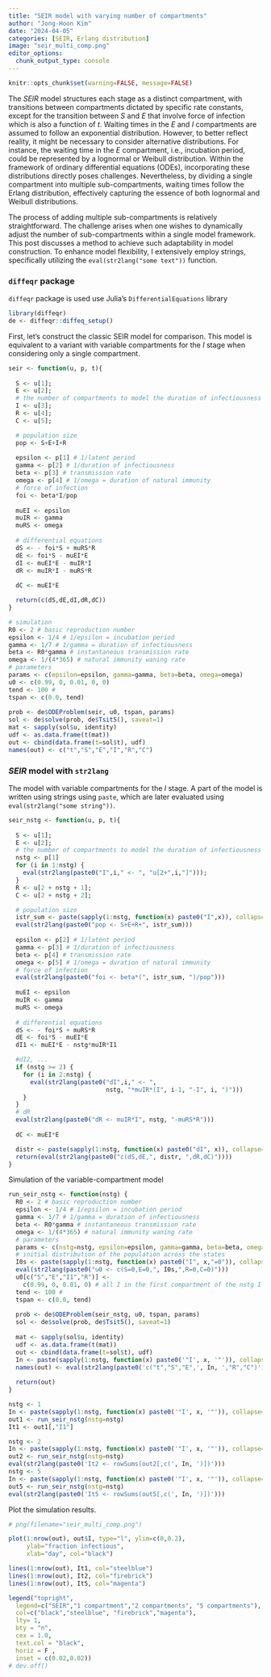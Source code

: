 ```yaml
---
title: "SEIR model with varying number of compartments"
author: "Jong-Hoon Kim"
date: "2024-04-05"
categories: [SEIR, Erlang distribution]
image: "seir_multi_comp.png"
editor_options: 
  chunk_output_type: console
---
```


```r
knitr::opts_chunk$set(warning=FALSE, message=FALSE) 
```

The $SEIR$ model structures each stage as a distinct compartment, with transitions between compartments dictated by specific rate constants, except for the transition between $S$ and $E$ that involve force of infection which is also a function of $t$. Waiting times in the $E$ and $I$ compartments are assumed to follow an exponential distribution. However, to better reflect reality, it might be necessary to consider alternative distributions. For instance, the waiting time in the $E$ compartment, i.e., incubation period, could be represented by a lognormal or Weibull distribution. Within the framework of ordinary differential equations (ODEs), incorporating these distributions directly poses challenges. Nevertheless, by dividing a single compartment into multiple sub-compartments, waiting times follow the Erlang distribution, effectively capturing the essence of both lognormal and Weibull distributions.

The process of adding multiple sub-compartments is relatively straightforward. The challenge arises when one wishes to dynamically adjust the number of sub-compartments within a single model framework. This post discusses a method to achieve such adaptability in model construction. To enhance model flexibility, I extensively employ strings, specifically utilizing the `eval(str2lang("some text"))` function.

### `diffeqr` package

`diffeqr` package is used use Julia's `DifferentialEquations` library

```r
library(diffeqr)
de <- diffeqr::diffeq_setup()
```

First, let's construct the classic SEIR model for comparison. This model is 
equivalent to a variant with variable compartments for the $I$ stage when considering only a single compartment.

```r
seir <- function(u, p, t){
  
  S <- u[1]; 
  E <- u[2];
  # the number of compartments to model the duration of infectiousness
  I <- u[3];
  R <- u[4]; 
  C <- u[5];

  # population size
  pop <- S+E+I+R
  
  epsilon <- p[1] # 1/latent period
  gamma <- p[2] # 1/duration of infectiousness
  beta <- p[3] # transmission rate
  omega <- p[4] # 1/omega = duration of natural immunity
  # force of infection
  foi <- beta*I/pop 
  
  muEI <- epsilon
  muIR <- gamma
  muRS <- omega
  
  # differential equations
  dS <- - foi*S + muRS*R 
  dE <- foi*S - muEI*E
  dI <- muEI*E - muIR*I
  dR <- muIR*I - muRS*R
  
  dC <- muEI*E

  return(c(dS,dE,dI,dR,dC))
}

# simulation
R0 <- 2 # basic reproduction number
epsilon <- 1/4 # 1/epsilon = incubation period
gamma <- 1/7 # 1/gamma = duration of infectiousness
beta <- R0*gamma # instantaneous transmission rate
omega <- 1/(4*365) # natural immunity waning rate
# parameters
params <- c(epsilon=epsilon, gamma=gamma, beta=beta, omega=omega)
u0 <- c(0.99, 0, 0.01, 0, 0)
tend <- 100 #  
tspan <- c(0.0, tend)
  
prob <- de$ODEProblem(seir, u0, tspan, params)
sol <- de$solve(prob, de$Tsit5(), saveat=1)
mat <- sapply(sol$u, identity)
udf <- as.data.frame(t(mat))
out <- cbind(data.frame(t=sol$t), udf)
names(out) <- c("t","S","E","I","R","C") 
```

### $SEIR$ model with `str2lang`

The model with variable compartments for the $I$ stage. A part of the model
is written using strings using `paste`, which are later evaluated using `eval(str2lang("some string"))`.
```r
seir_nstg <- function(u, p, t){
  
  S <- u[1]; 
  E <- u[2];
  # the number of compartments to model the duration of infectiousness
  nstg <- p[1] 
  for (i in 1:nstg) {
    eval(str2lang(paste0("I",i," <- ", "u[2+",i,"]")));
  } 
  R <- u[2 + nstg + 1]; 
  C <- u[2 + nstg + 2];

  # population size
  istr_sum <- paste(sapply(1:nstg, function(x) paste0("I",x)), collapse="+")
  eval(str2lang(paste0("pop <- S+E+R+", istr_sum)))
  
  epsilon <- p[2] # 1/latent period
  gamma <- p[3] # 1/duration of infectiousness
  beta <- p[4] # transmission rate
  omega <- p[5] # 1/omega = duration of natural immunity
  # force of infection
  eval(str2lang(paste0("foi <- beta*(", istr_sum, ")/pop"))) 
  
  muEI <- epsilon
  muIR <- gamma
  muRS <- omega
  
  # differential equations
  dS <- - foi*S + muRS*R 
  dE <- foi*S - muEI*E
  dI1 <- muEI*E - nstg*muIR*I1

  #dI2, ...
  if (nstg >= 2) {
    for (i in 2:nstg) {
      eval(str2lang(paste0("dI",i," <- ", 
                           nstg, "*muIR*(I", i-1, "-I", i, ")")))
    }
  }
  # dR
  eval(str2lang(paste0("dR <- muIR*I", nstg, "-muRS*R")))
  
  dC <- muEI*E

  distr <- paste(sapply(1:nstg, function(x) paste0("dI", x)), collapse=",")
  return(eval(str2lang(paste0("c(dS,dE,", distr, ",dR,dC)"))))
}
```

Simulation of the variable-compartment model

```r
run_seir_nstg <- function(nstg) {
  R0 <- 2 # basic reproduction number
  epsilon <- 1/4 # 1/epsilon = incubation period
  gamma <- 1/7 # 1/gamma = duration of infectiousness
  beta <- R0*gamma # instantaneous transmission rate
  omega <- 1/(4*365) # natural immunity waning rate
  # parameters
  params <- c(nstg=nstg, epsilon=epsilon, gamma=gamma, beta=beta, omega=omega)
  # initial distribution of the population across the states
  I0s <- paste(sapply(1:nstg, function(x) paste0("I", x,"=0")), collapse=",")
  eval(str2lang(paste0("u0 <- c(S=0,E=0,", I0s,",R=0,C=0)")))
  u0[c("S","E","I1","R")] <- 
    c(0.99, 0, 0.01, 0) # all I in the first compartment of the nstg I compartments
  tend <- 100 #  
  tspan <- c(0.0, tend)
  
  prob <- de$ODEProblem(seir_nstg, u0, tspan, params)
  sol <- de$solve(prob, de$Tsit5(), saveat=1)
  
  mat <- sapply(sol$u, identity)
  udf <- as.data.frame(t(mat))
  out <- cbind(data.frame(t=sol$t), udf)
  In <- paste(sapply(1:nstg, function(x) paste0('"I', x, '"')), collapse=",")
  names(out) <- eval(str2lang(paste0('c("t","S","E",', In, ',"R","C")'))) 
  
  return(out)
}

nstg <- 1
In <- paste(sapply(1:nstg, function(x) paste0('"I', x, '"')), collapse=",")
out1 <- run_seir_nstg(nstg=nstg)
It1 <- out1[,"I1"]

nstg <- 2
In <- paste(sapply(1:nstg, function(x) paste0('"I', x, '"')), collapse=",")
out2 <- run_seir_nstg(nstg=nstg)
eval(str2lang(paste0('It2 <- rowSums(out2[,c(', In, ')])')))
nstg <- 5
In <- paste(sapply(1:nstg, function(x) paste0('"I', x, '"')), collapse=",")
out5 <- run_seir_nstg(nstg=nstg)
eval(str2lang(paste0('It5 <- rowSums(out5[,c(', In, ')])')))
```

Plot the simulation results.

```r
# png(filename="seir_multi_comp.png")

plot(1:nrow(out), out$I, type="l", ylim=c(0,0.2),
     ylab="fraction infectious",
     xlab="day", col="black")

lines(1:nrow(out), It1, col="steelblue")
lines(1:nrow(out), It2, col="firebrick")
lines(1:nrow(out), It5, col="magenta")

legend("topright", 
  legend=c("SEIR","1 compartment","2 compartments", "5 compartments"), 
  col=c("black","steelblue", "firebrick","magenta"), 
  lty= 1,
  bty = "n", 
  cex = 1.0, 
  text.col = "black", 
  horiz = F , 
  inset = c(0.02,0.02))
# dev.off()
```
